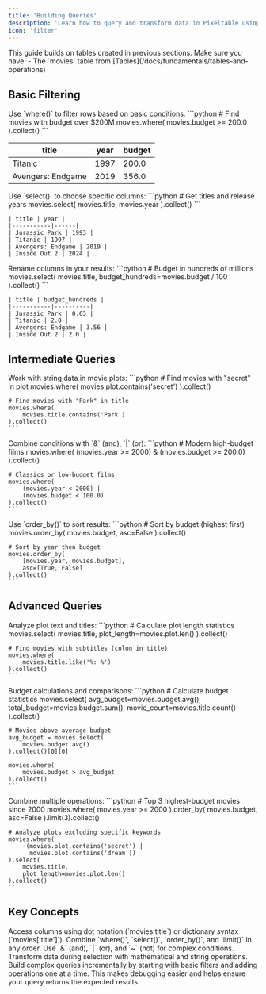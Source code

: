 ```yaml
---
title: 'Building Queries'
description: 'Learn how to query and transform data in Pixeltable using where() and select()'
icon: 'filter'
---
```


<Note>
This guide builds on tables created in previous sections. Make sure you have:
- The `movies` table from [Tables](/docs/fundamentals/tables-and-operations)
</Note>

## Basic Filtering

<Tabs>
  <Tab title="Simple Where">
    Use `where()` to filter rows based on basic conditions:
    ```python
    # Find movies with budget over $200M
    movies.where(
        movies.budget >= 200.0
    ).collect()
    ```
    
  | title | year | budget |
  |-----------|------|---------|
  | Titanic | 1997 | 200.0 |
  | Avengers: Endgame | 2019 | 356.0 |
  </Tab>

  <Tab title="Basic Select">
    Use `select()` to choose specific columns:
    ```python
    # Get titles and release years
    movies.select(
        movies.title, 
        movies.year
    ).collect()
    ```


    | title | year |
    |-----------|------|
    | Jurassic Park | 1993 |
    | Titanic | 1997 |
    | Avengers: Endgame | 2019 |
    | Inside Out 2 | 2024 |
    
  </Tab>

  <Tab title="Column Naming">
    Rename columns in your results:
    ```python
    # Budget in hundreds of millions
    movies.select(
        movies.title,
        budget_hundreds=movies.budget / 100
    ).collect()
    ```


    | title | budget_hundreds |
    |-----------|----------|
    | Jurassic Park | 0.63 |
    | Titanic | 2.0 |
    | Avengers: Endgame | 3.56 |
    | Inside Out 2 | 2.0 |
    
  </Tab>
</Tabs>

## Intermediate Queries

<AccordionGroup>
  <Accordion title="Text Filtering" icon="font">
    Work with string data in movie plots:
    ```python
    # Find movies with "secret" in plot
    movies.where(
        movies.plot.contains('secret')
    ).collect()

    # Find movies with "Park" in title
    movies.where(
        movies.title.contains('Park')
    ).collect()
    ```
  </Accordion>

  <Accordion title="Multiple Conditions" icon="filter">
    Combine conditions with `&` (and), `|` (or):
    ```python
    # Modern high-budget films
    movies.where(
        (movies.year >= 2000) &
        (movies.budget >= 200.0)
    ).collect()

    # Classics or low-budget films
    movies.where(
        (movies.year < 2000) |
        (movies.budget < 100.0)
    ).collect()
    ```
  </Accordion>

  <Accordion title="Sorting Results" icon="arrow-down-wide-short">
    Use `order_by()` to sort results:
    ```python
    # Sort by budget (highest first)
    movies.order_by(
        movies.budget, 
        asc=False
    ).collect()

    # Sort by year then budget
    movies.order_by(
        [movies.year, movies.budget], 
        asc=[True, False]
    ).collect()
    ```
  </Accordion>
</AccordionGroup>

## Advanced Queries

<CardGroup cols={1}>
  <Card title="Text Analysis" icon="text-size">
    Analyze plot text and titles:
    ```python
    # Calculate plot length statistics
    movies.select(
        movies.title,
        plot_length=movies.plot.len()
    ).collect()

    # Find movies with subtitles (colon in title)
    movies.where(
        movies.title.like('%: %')
    ).collect()
    ```
  </Card>

  <Card title="Numeric Analysis" icon="calculator">
    Budget calculations and comparisons:
    ```python
    # Calculate budget statistics
    movies.select(
        avg_budget=movies.budget.avg(),
        total_budget=movies.budget.sum(),
        movie_count=movies.title.count()
    ).collect()
    
    # Movies above average budget
    avg_budget = movies.select(
        movies.budget.avg()
    ).collect()[0][0]
    
    movies.where(
        movies.budget > avg_budget
    ).collect()
    ```
  </Card>

  <Card title="Complex Filtering" icon="layer-group">
    Combine multiple operations:
    ```python
    # Top 3 highest-budget movies since 2000
    movies.where(
        movies.year >= 2000
    ).order_by(
        movies.budget, 
        asc=False
    ).limit(3).collect()
    
    # Analyze plots excluding specific keywords
    movies.where(
        ~(movies.plot.contains('secret') | 
          movies.plot.contains('dream'))
    ).select(
        movies.title,
        plot_length=movies.plot.len()
    ).collect()
    ```
  </Card>
</CardGroup>

## Key Concepts

<CardGroup cols={2}>
  <Card title="Column References" icon="table-columns">
    Access columns using dot notation (`movies.title`) or dictionary syntax (`movies['title']`).
  </Card>
  <Card title="Chaining Operations" icon="link">
    Combine `where()`, `select()`, `order_by()`, and `limit()` in any order.
  </Card>
  <Card title="Boolean Logic" icon="code-compare">
    Use `&` (and), `|` (or), and `~` (not) for complex conditions.
  </Card>
  <Card title="Transformations" icon="wand-magic-sparkles">
    Transform data during selection with mathematical and string operations.
  </Card>
</CardGroup>

<Tip>
Build complex queries incrementally by starting with basic filters and adding operations one at a time. This makes debugging easier and helps ensure your query returns the expected results.
</Tip>